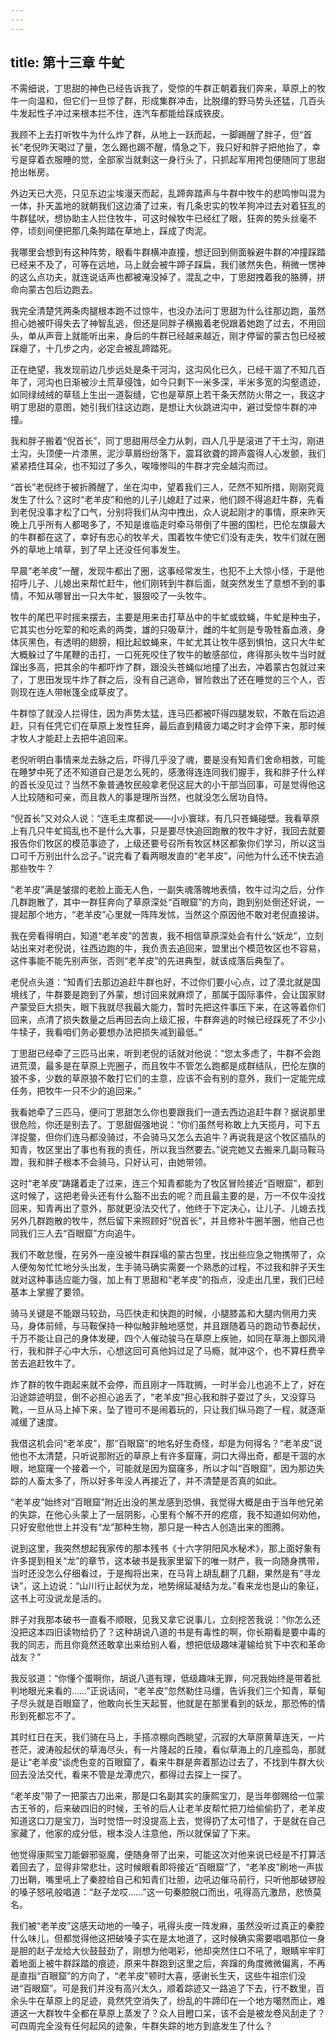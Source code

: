 ```yaml
---
---
---
```

title: 第十三章 牛虻
---




不需细说，丁思甜的神色已经告诉我了，受惊的牛群正朝着我们奔来，草原上的牧牛一向温和，但它们一旦惊了群，形成集群冲击，比脱缰的野马势头还猛，几百头牛发起性子冲过来根本拦不住，连汽车都能给踩成铁皮。

我顾不上去打听牧牛为什么炸了群，从地上一跃而起，一脚踢醒了胖子，但“首长”老倪昨天喝过了量，怎么踢也踢不醒，情急之下，我只好和胖子把他抬了，幸亏是穿着衣服睡的觉，全部家当就剩这一身行头了，只抓起军用挎包便随同丁思甜抢出帐房。

外边天已大亮，只见东边尘埃漫天而起，乱蹄奔踏声与牛群中牧牛的悲鸣惨叫混为一体，扑天盖地的就朝我们这边涌了过来，有几条忠实的牧羊狗冲过去对着狂乱的牛群猛吠，想协助主人拦住牧牛，可这时候牧牛已经红了眼，狂奔的势头丝毫不停，顷刻间便把那几条狗踏在草地上，踩成了肉泥。

我哪里会想到有这种阵势，眼看牛群横冲直撞，想迂回到侧面躲避牛群的冲撞踩踏已经来不及了，可等在远地，马上就会被牛蹄子踩扁，我们骇然失色，稍微一愣神的这么点功夫，就连说话声也都被淹没掉了，混乱之中，丁思甜拽着我的胳膊，拼命向蒙古包后边跑去。

我完全清楚凭两条肉腿根本跑不过惊牛，也没办法问丁思甜为什么往那边跑，虽然担心她被吓得失去了神智乱逃，但还是同胖子横搬着老倪跟着她跑了过去，不用回头，单从声音上就能听出来，身后的牛群已经越来越近，刚才停留的蒙古包已经被踩瘪了，十几步之内，必定会被乱蹄踏死。

正在绝望，我发现前边几步远处是条干河沟，这沟风化已久，已经干涸了不知几百年了，河沟也日渐被沙土荒草侵蚀，如今只剩下一米多深，半米多宽的沟壑遗迹，如同绿绒绒的草毯上生出一道裂缝，它也是草原上若干条天然防火带之一，我这才明丁思甜的意图，她引我们往这边跑，是想让大伙跳进沟中，避过受惊牛群的冲撞。

我和胖子搬着“倪首长”，同丁思甜用尽全力从刺，四人几乎是滚进了干土沟，刚进土沟，头顶便一片漆黑，泥沙草屑纷纷落下，震耳欲聋的蹄声震得人心发颤，我们紧紧捂住耳朵，也不知过了多久，唉嚎惨叫的牛群才完全越沟而过。

“首长”老倪终于被折腾醒了，坐在沟中，望着我们三人，茫然不知所措，刚刚究竟发生了什么？这时“老羊皮”和他的儿子儿媳赶了过来，他们顾不得追赶牛群，先看到老倪没事才松了口气，分别将我们从沟中拽出，众人说起刚才的事情，原来昨天晚上几乎所有人都喝多了，不知是谁临走时牵马带倒了牛圈的围栏，巴伦左旗最大的牛群都在这了，幸好有忠心的牧羊犬，围着牧牛使它们没有走失，牧牛们就在圈外的草地上啃草，到了早上还没任何事发生。

早晨“老羊皮”一醒，发现牛都出了圈，这事经常发生，也犯不上大惊小怪，于是他招呼儿子、儿媳出来帮忙赶牛，他们刚转到牛群后面，就突然发生了意想不到的事情，不知从哪冒出一只大牛虻，狠狠咬了一头牧牛。

牧牛的尾巴平时摇来摆去，主要是用来击打草丛中的牛虻或蚊蝇，牛虻是种虫子，它其实也分吃荤的和吃素的两类，雄的只吸草汁，雌的牛虻则是专吸牲畜血液，身体灰黑色，有透明的翅膀，相比起蚊蝇来，牛虻尤其让牧牛感到惧怕，这只大牛虻大概躲过了牛尾鞭的击打，一口死死咬住了牧牛的敏感部位，疼得那头牧牛当时就蹿出多高，把其余的牛都吓炸了群，跟没头苍蝇似地撞了出去，冲着蒙古包就过来了，丁思田发现牛炸了群之后，没有自己逃命，冒险救出了还在睡觉的三个人，否则现在连人带帐篷全成草皮了。

牛群惊了就没人拦得住，因为声势太猛，连马匹都被吓得四腿发软，不敢在后边追赶，只有任凭它们在草原上发性狂奔，最后直到精疲力竭之时才会停下来，那时候才牧人才能赶上去把牛追回来。

老倪听明白事情来龙去脉之后，吓得几乎没了魂，要是没有知青们舍命相救，可能在睡梦中死了还不知道自己是怎么死的，感激得连连同我们握手，我和胖子什么样的首长没见过？当然不象普通牧民般拿老倪这屁大的小干部当回事，可是觉得他这人比较随和可亲，而且救人的事是理所当然，也就没怎么居功自恃。

“倪首长”又对众人说：“连毛主席都说——小小寰球，有几只苍蝇碰壁。我看草原上有几只牛虻捣乱也不是什么大事，只是要尽快追回跑散的牧牛才好，我回去就要报告你们牧区的模范事迹了，上级还要号召所有牧区林区都象你们学习，所以这当口可千万别出什么岔子。”说完看了看两眼发直的“老羊皮”，问他为什么还不快去追那些牧牛？

“老羊皮”满是皱摺的老脸上面无人色，一副失魂落魄地表情，牧牛过沟之后，分作几群跑散了，其中一群狂奔向了草原深处“百眼窟”的方向，跑到别处倒还好说，一提起那个地方，“老羊皮”心里就一阵阵发怵，当然这个原因他不敢对老倪直接讲。

我在旁看得明白，知道“老羊皮”的苦衷，我不相信草原深处会有什么“妖龙”，立刻站出来对老倪说，往西边跑的牛，我负责去追回来，盟里出个模范牧区也不容易，这件事能不能先别声张，否则“老羊皮”的先进典型，就该成落后典型了。

老倪点头道：“知青们去那边追赶牛群也好，不过你们要小心点，过了漠北就是国境线了，牛群要是跑到了外蒙，想讨回来就麻烦了，那属于国际事件，会让国家财产蒙受巨大损失，眼下我就尽我最大能力，暂时先把这件事压下来，在这等着你们回来，点清了损失数量之后再回去向上级汇报，牛群奔逃的时候已经踩死了不少小牛犊子，我看咱们务必要想办法把损失减到最低。”

丁思甜已经牵了三匹马出来，听到老倪的话就对他说：“您太多虑了，牛群不会跑进荒漠，最多是在草原上兜圈子，而且牧牛不管怎么跑都是成群结队，巴伦左旗的狼不多，少数的草原狼不敢打它们的主意，应该不会有别的意外，我们一定能完成任务，把牧牛一只不少的追回来。”

我看她牵了三匹马，便问丁思甜怎么你也要跟我们一道去西边追赶牛群？据说那里很危险，你还是别去了。丁思甜倔强地说：“你们虽然号称敢上九天揽月，可下五洋捉鳖，但你们连马都没骑过，不会骑马又怎么去追牛？再说我是这个牧区插队的知青，牧区里出了事也有我的责任，所以我当然要去。”说完她又去搬来几副马鞍马蹬，我和胖子根本不会骑马，只好认可，由她带领。

这时“老羊皮”踌躇着走了过来，连三个知青都能为了牧区冒险接近“百眼窟”，都到这时候了，这把老骨头还有什么豁不出去的呢？而且最主要的是，万一不仅牛没找回来，知青再出了意外，那就更没法交代了，他终于下定决心，让儿子、儿媳去找另外几群跑散的牧牛，然后留下来照顾好“倪首长”，并且修补牛圈羊圈，他自己也同我们三人去“百眼窟”方向追牛。

我们不敢怠慢，在另外一座没被牛群踩塌的蒙古包里，找出些应急之物携带了，众人便匆匆忙忙地分头出发，生手骑马确实需要一个熟悉的过程，不过我和胖子天生就对这种事适应能力强，加上有丁思甜和“老羊皮”的指点，没走出几里，我们已经基本上掌握了要领。

骑马关键是不能跟马较劲，马匹快走和快跑的时候，小腿膝盖和大腿内侧用力夹马，身体前倾，与马鞍保持一种似触非触地感觉，并且跟随着马的跑动节奏起伏，千万不能让自己的身体发硬，四个人催动骏马在草原上疾驰，如同在草海上御风滑行，我和胖子心中大乐，心想这回可真他妈过足了马瘾，就冲这个，也不算枉费辛苦去追赶牧牛了。

炸了群的牧牛跑起来就不会停，而且刚才一阵耽搁，一时半会儿也追不上了，好在沿途踪迹明显，倒不必担心追丢了，“老羊皮”担心我和胖子耍过了头，又没穿马靴，一旦从马上掉下来，坠了镫可不是闹着玩的，只让我们纵马跑了一程，就逐渐减缓了速度。

我借这机会问“老羊皮”，那“百眼窟”的地名好生奇怪，却是为何得名？“老羊皮”说他也不太清楚，只听说那附近的草原上有许多窟窿，洞口大得出奇，都是干涸的水眼，地窟窿一个接着一个，可能就是因为窟窿多，所以才叫“百眼窟”，因为那边失踪的人畜太多了，所以好多年没人再接近了，并不清楚是否真的如此。

“老羊皮”始终对“百眼窟”附近出没的黑龙感到恐惧，我觉得大概是由于当年他兄弟的失踪，在他心头蒙上了一层阴影，心里有个解不开的疙瘩，我不知道如何劝他，只好安慰他世上并没有“龙”那种生物，那只是一种古人创造出来的图腾。

说到这里，我突然想起我家传的那本残书《十六字阴阳风水秘术》，那上面好象有许多提到相关“龙”的章节，这本破书是我家里留下的唯一财产，我一向随身携带，当时还没怎么仔细看过，于是掏将出来，在马背上胡乱翻了几翻，果然是有“寻龙诀”，这上边说：“山川行止起伏为龙，地势绵延凝结为龙。”看来龙也是山的象征，这书上可没说龙是活的。

胖子对我那本破书一直看不顺眼，见我又拿它说事儿，立刻挖苦我说：“你怎么还没把这本四旧读物给扔了？这种胡说八道的书是有毒性的啊，你长期看是要中毒的我的同志，而且你竟然还敢拿出来给别人看，想把低级趣味灌输给贫下中农和革命战友？”

我反驳道：“你懂个蛋啊你，胡说八道有理，低级趣味无罪，何况我始终是带着批判地眼光来看的……”正说话间，“老羊皮”忽然勒住马缰，告诉我们三个知青，草甸子尽头就是百眼窟了，他敢向长生天起誓，他就是在那里看到的妖龙，那恐怖的情形到死都忘不了。

其时红日在天，我们骑在马上，手搭凉棚向西眺望，沉寂的大草原黄草连天，一片苍茫，波涛般起伏的草海尽头，有一片隆起的丘陵，看似草海上的几座孤岛，那就是让“老羊皮”谈虎色变的百眼窟了，看来牛群是奔着那边过去了，不找到牛群大伙回去没法交代，看来不管是龙潭虎穴，都得过去探上一探了。

“老羊皮”带了一把蒙古刀出来，那是口名副其实的康熙宝刀，是当年御赐给一位蒙古王爷的，后来破四旧的时候，王爷的后人让老羊皮帮忙把刀给偷偷扔了，老羊皮知道这口刀是宝刀，当时觉悟一时没提高上去，觉得扔了太可惜了，于是就在自己家藏了，他家的成分低，根本没人注意他，所以就保留了下来。

他觉得康熙宝刀能僻邪驱魔，便随身带了出来，可能这次对他来说已经是不打算活着回去了，显得非常悲壮，这时候眼看即将接近“百眼窟”了，“老羊皮”刷地一声拔刀出鞘，嘴里吼上了秦腔给自己和知青们壮胆，边吼边催马前行，只听他那破锣般的嗓子怒吼般唱道：“赵子龙哎……”这一句秦腔脱口而出，吼得高亢激昂，悲愤莫名。

我们被“老羊皮”这感天动地的一嗓子，吼得头皮一阵发麻，虽然没听过真正的秦腔什么味儿，但都觉得他这把破嗓子实在是太地道了，这时候确实需要唱唱那位一身是胆的赵子龙给大伙鼓鼓劲了，刚想为他喝彩，他却突然住口不吼了，眼睛牢牢盯着地面上被牛群踩踏的痕迹，原来牛群跑到这里之后，奔蹿的角度微微偏离，不再是直指“百眼窟”的方向了，“老羊皮”顿时大喜，感谢长生天，这些牛祖宗们没进“百眼窟”。可是我们并没有高兴太久，顺着踪迹又一路追了下去，行不数里，百余头牛在草原上的足迹，竟然凭空消失了，纷乱的牛蹄印在一个地方噶然而止，难道这一大群牧牛全都在草原上蒸发了？众人目瞪口呆，该不会是被龙卷风刮走了？可四周完全没有任何起风的迹象，牛群失踪的地方到底发生了什么？